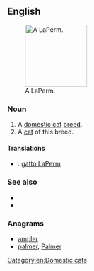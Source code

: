==English==
[[File:Laperm LH blacktabby white.jpg|thumb|140px|right|A LaPerm.]]
===Noun===
{{en-noun}}

# A [[domestic cat]] [[breed]].
# A [[cat]] of this breed.
====Translations====
{{checktrans-top}}
* {{ttbc|it}}: [[gatto LaPerm]]
{{trans-mid}}
{{trans-bottom}}

===See also===
* {{pedia}}
* {{commonslite|Category:LaPerm}}

===Anagrams===
* [[ampler#English|ampler]]
* [[palmer#English|palmer]], [[Palmer#English|Palmer]]

[[Category:en:Domestic cats]]
